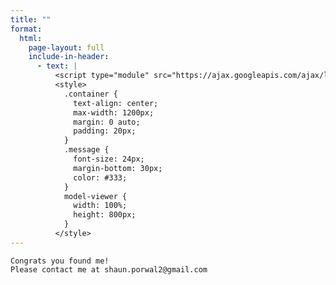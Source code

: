 ```yaml
---
title: ""
format: 
  html:
    page-layout: full
    include-in-header:
      - text: |
          <script type="module" src="https://ajax.googleapis.com/ajax/libs/model-viewer/3.4.0/model-viewer.min.js"></script>
          <style>
            .container {
              text-align: center;
              max-width: 1200px;
              margin: 0 auto;
              padding: 20px;
            }
            .message {
              font-size: 24px;
              margin-bottom: 30px;
              color: #333;
            }
            model-viewer {
              width: 100%;
              height: 800px;
            }
          </style>
---
```


<div class="container">
  <div class="message">
    Congrats you found me!
    Please contact me at shaun.porwal2@gmail.com
  </div>
  <model-viewer
      src="nft_monkey.glb"
      camera-controls
      auto-rotate
      shadow-intensity="1"
      exposure="1">
  </model-viewer>
</div> 